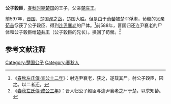 {{Infobox 先秦人物
|名称= 公子穀臣
|姓=[[芈姓|芈]]
|氏=
|名=穀臣
|字=
|别名=
|别字=
|谥号=
|时代=春秋
|国家=[[楚国|楚]] 
|身份=楚国王子
|出生=
|逝世=
|父=[[楚庄王|楚庄王]]
}}
'''公子穀臣'''，[[春秋时期|春秋时期]][[楚国|楚国]]的王子，父亲[[楚庄王|楚庄王]]。

前597年，[[晋国|晋国]]、楚国[[邲之战|邲之战]]，楚国大胜。但是由于[[荀罃|荀罃]]被楚军俘虏，荀罃的父亲[[荀首|荀首]]俘获了公子穀臣、得到[[连尹襄老|连尹襄老]]的尸体。<ref>《[[s:春秋左氏傳/宣公|春秋左氏傳·宣公十二年]]》：射连尹襄老，获之，遂载其尸。射公子穀臣，囚之。以二者还。</ref>前588年，晋国归还连尹襄老的尸体和公子穀臣给[[楚共王|楚共王]]（公子穀臣的兄长）。换回了荀罃。<ref>《[[s:春秋左氏傳/成公|春秋左氏傳·成公三年]]》：晋人归公子穀臣与连尹襄老之尸于楚，以求知罃。</ref>

==参考文献注释==
{{Reflist}}

[[Category:楚国公子|Category:楚国公子]]
[[Category:春秋人|Category:春秋人]]
{{春秋人物小作品}}